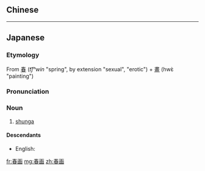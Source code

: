 {{also|春畫}}
==Chinese==
{{zh-see|春畫}}

----

==Japanese==
{{wikipedia|lang=ja}}
{{wikipedia|Shunga|lang=en}}
{{ja-kanjitab|しゅん|が|yomi=o}}

===Etymology===
From {{etyl|ltc|ja}} [[春]] (''t͡ʃʰwin'' "spring", by extension "sexual", "erotic") + [[畫]] (hwɛ̀ "painting")

===Pronunciation===
{{ja-pron|しゅんが|y=o}}

===Noun===
{{ja-noun|しゅんが|kyu=春畫}}

# [[shunga]]

====Descendants====
* English: {{l|en|shunga}}

[[fr:春画]]
[[mg:春画]]
[[zh:春画]]